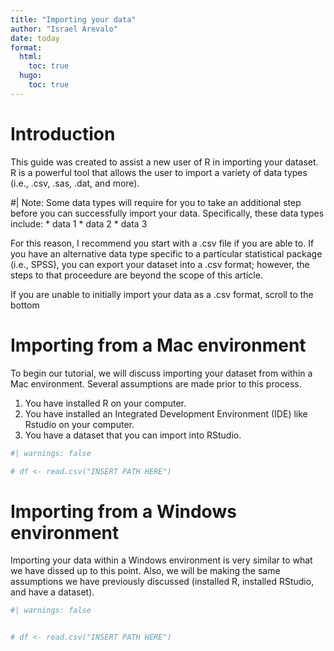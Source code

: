 ```yaml
---
title: "Importing your data"
author: "Israel Arevalo"
date: today
format:
  html:
    toc: true
  hugo: 
    toc: true
---
```


# Introduction

This guide was created to assist a new user of R in importing your dataset. R is a powerful tool that allows the user to import a variety of data types (i.e., .csv, .sas, .dat, and more). 

#| Note: Some data types will require for you to take an additional step before you can successfully import your data. Specifically, these data types include:
* data 1
* data 2
* data 3

For this reason, I recommend you start with a .csv file if you are able to. If you have an alternative data type specific to a particular statistical package (i.e., SPSS), you can export your dataset into a .csv format; however, the steps to that proceedure are beyond the scope of this article. 

If you are unable to initially import your data as a .csv format, scroll to the bottom 


# Importing from a Mac environment

To begin our tutorial, we will discuss importing your dataset from within a Mac environment. Several assumptions are made prior to this process. 

1. You have installed R on your computer.
2. You have installed an Integrated Development Environment (IDE) like Rstudio on your computer.
3. You have a dataset that you can import into RStudio.

```r
#| warnings: false

# df <- read.csv("INSERT PATH HERE")

```


# Importing from a Windows environment

Importing your data within a Windows environment is very similar to what we have dissed up to this point. Also, we will be making the same assumptions we have previously discussed (installed R, installed RStudio, and have a dataset). 

```r
#| warnings: false


# df <- read.csv("INSERT PATH HERE")

```

